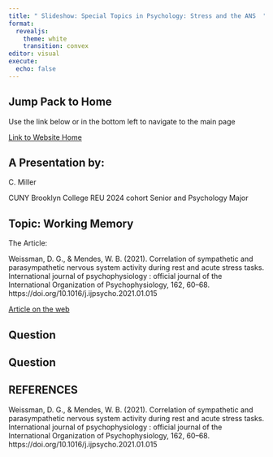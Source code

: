 ```yaml
---
title: " Slideshow: Special Topics in Psychology: Stress and the ANS  "
format:
  revealjs:
    theme: white
    transition: convex
editor: visual
execute:
  echo: false
---
```


## Jump Pack to Home

Use the link below or in the bottom left to navigate to the main page

[Link to Website Home](https://miller-c-r.github.io/cm_nsf_reu_didactics/)

## A Presentation by:

C. Miller

CUNY Brooklyn College REU 2024 cohort Senior and Psychology Major

## Topic: Working Memory

The Article:

Weissman, D. G., & Mendes, W. B. (2021). Correlation of sympathetic and parasympathetic nervous system activity during rest and acute stress tasks. International journal of psychophysiology : official journal of the International Organization of Psychophysiology, 162, 60--68. https://doi.org/10.1016/j.ijpsycho.2021.01.015

[Article on the web](https://www.ncbi.nlm.nih.gov/pmc/articles/PMC7987796/)

## Question



## Question



## REFERENCES {.scrollable}


Weissman, D. G., & Mendes, W. B. (2021). Correlation of sympathetic and parasympathetic nervous system activity during rest and acute stress tasks. International journal of psychophysiology : official journal of the International Organization of Psychophysiology, 162, 60--68. https://doi.org/10.1016/j.ijpsycho.2021.01.015
